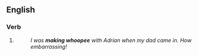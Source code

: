 ==English==

===Verb===
{{head|en|verb form}}

# {{present participle of|make whoopee|lang=en|nocat=1}}
#: ''I was '''making whoopee''' with Adrian when my dad came in. How embarrassing!''